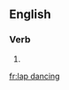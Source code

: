 ==English==

===Verb===
{{head|en|present participle}}

# {{present participle of|lap dance|lang=en|nocat=1}}

[[fr:lap dancing]]